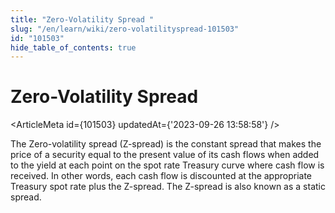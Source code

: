 ```yaml
---
title: "Zero-Volatility Spread "
slug: "/en/learn/wiki/zero-volatilityspread-101503"
id: "101503"
hide_table_of_contents: true
---
```



# Zero-Volatility Spread 

<ArticleMeta id={101503} updatedAt={'2023-09-26 13:58:58'} />
<div className='border-solid border-b border-t-0 my-4 border-[var(--ifm-color-gray-300)]' />

The Zero-volatility spread (Z-spread) is the constant spread that makes the price of a security equal to the present value of its cash flows when added to the yield at each point on the spot rate Treasury curve where cash flow is received. In other words, each cash flow is discounted at the appropriate Treasury spot rate plus the Z-spread. The Z-spread is also known as a static spread.
